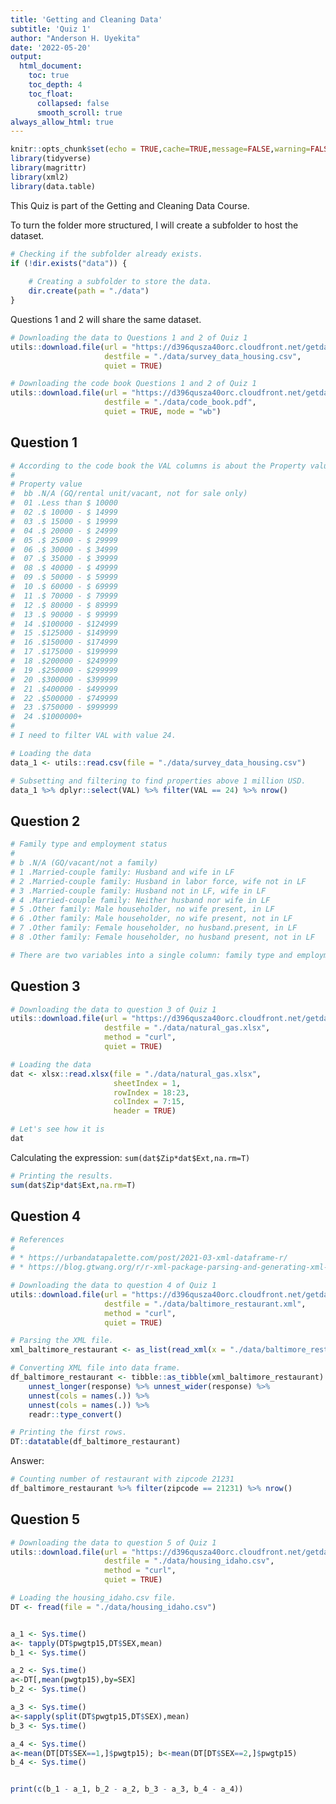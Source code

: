 ```yaml
---
title: 'Getting and Cleaning Data'
subtitle: 'Quiz 1'
author: "Anderson H. Uyekita"
date: '2022-05-20'
output:
  html_document:
    toc: true
    toc_depth: 4
    toc_float:
      collapsed: false
      smooth_scroll: true
always_allow_html: true
---
```


```r
knitr::opts_chunk$set(echo = TRUE,cache=TRUE,message=FALSE,warning=FALSE)
library(tidyverse)
library(magrittr)
library(xml2)
library(data.table)
```

This Quiz is part of the Getting and Cleaning Data Course.

To turn the folder more structured, I will create a subfolder to host the dataset.

```r
# Checking if the subfolder already exists.
if (!dir.exists("data")) {
    
    # Creating a subfolder to store the data.
    dir.create(path = "./data")
}
```

Questions 1 and 2 will share the same dataset.

```r
# Downloading the data to Questions 1 and 2 of Quiz 1
utils::download.file(url = "https://d396qusza40orc.cloudfront.net/getdata%2Fdata%2Fss06hid.csv",
                     destfile = "./data/survey_data_housing.csv",
                     quiet = TRUE)

# Downloading the code book Questions 1 and 2 of Quiz 1
utils::download.file(url = "https://d396qusza40orc.cloudfront.net/getdata%2Fdata%2FPUMSDataDict06.pdf",
                     destfile = "./data/code_book.pdf",
                     quiet = TRUE, mode = "wb")
```

## Question 1

```r
# According to the code book the VAL columns is about the Property value
#
# Property value
#  bb .N/A (GQ/rental unit/vacant, not for sale only)
#  01 .Less than $ 10000
#  02 .$ 10000 - $ 14999
#  03 .$ 15000 - $ 19999
#  04 .$ 20000 - $ 24999
#  05 .$ 25000 - $ 29999
#  06 .$ 30000 - $ 34999
#  07 .$ 35000 - $ 39999
#  08 .$ 40000 - $ 49999
#  09 .$ 50000 - $ 59999
#  10 .$ 60000 - $ 69999
#  11 .$ 70000 - $ 79999
#  12 .$ 80000 - $ 89999
#  13 .$ 90000 - $ 99999
#  14 .$100000 - $124999
#  15 .$125000 - $149999
#  16 .$150000 - $174999
#  17 .$175000 - $199999
#  18 .$200000 - $249999
#  19 .$250000 - $299999
#  20 .$300000 - $399999
#  21 .$400000 - $499999
#  22 .$500000 - $749999
#  23 .$750000 - $999999
#  24 .$1000000+
#
# I need to filter VAL with value 24.

# Loading the data
data_1 <- utils::read.csv(file = "./data/survey_data_housing.csv")

# Subsetting and filtering to find properties above 1 million USD.
data_1 %>% dplyr::select(VAL) %>% filter(VAL == 24) %>% nrow()
```

## Question 2

```r
# Family type and employment status
#
# b .N/A (GQ/vacant/not a family)
# 1 .Married-couple family: Husband and wife in LF
# 2 .Married-couple family: Husband in labor force, wife not in LF
# 3 .Married-couple family: Husband not in LF, wife in LF
# 4 .Married-couple family: Neither husband nor wife in LF
# 5 .Other family: Male householder, no wife present, in LF
# 6 .Other family: Male householder, no wife present, not in LF
# 7 .Other family: Female householder, no husband.present, in LF
# 8 .Other family: Female householder, no husband present, not in LF 

# There are two variables into a single column: family type and employment status.
```

## Question 3

```r
# Downloading the data to question 3 of Quiz 1
utils::download.file(url = "https://d396qusza40orc.cloudfront.net/getdata%2Fdata%2FDATA.gov_NGAP.xlsx",
                     destfile = "./data/natural_gas.xlsx",
                     method = "curl",
                     quiet = TRUE)

# Loading the data
dat <- xlsx::read.xlsx(file = "./data/natural_gas.xlsx",
                       sheetIndex = 1,
                       rowIndex = 18:23,
                       colIndex = 7:15,
                       header = TRUE)

# Let's see how it is
dat
```

Calculating the expression: `sum(dat$Zip*dat$Ext,na.rm=T)`

```r
# Printing the results.
sum(dat$Zip*dat$Ext,na.rm=T)
```

## Question 4

```r
# References
# 
# * https://urbandatapalette.com/post/2021-03-xml-dataframe-r/
# * https://blog.gtwang.org/r/r-xml-package-parsing-and-generating-xml-tutorial/

# Downloading the data to question 4 of Quiz 1
utils::download.file(url = "https://d396qusza40orc.cloudfront.net/getdata%2Fdata%2Frestaurants.xml",
                     destfile = "./data/baltimore_restaurant.xml",
                     method = "curl",
                     quiet = TRUE)

# Parsing the XML file.
xml_baltimore_restaurant <- as_list(read_xml(x = "./data/baltimore_restaurant.xml"))

# Converting XML file into data frame.
df_baltimore_restaurant <- tibble::as_tibble(xml_baltimore_restaurant) %>%
    unnest_longer(response) %>% unnest_wider(response) %>%
    unnest(cols = names(.)) %>%
    unnest(cols = names(.)) %>%
    readr::type_convert()
```

```r
# Printing the first rows.
DT::datatable(df_baltimore_restaurant)
```

Answer:

```r
# Counting number of restaurant with zipcode 21231
df_baltimore_restaurant %>% filter(zipcode == 21231) %>% nrow()
```

## Question 5

```r
# Downloading the data to question 5 of Quiz 1
utils::download.file(url = "https://d396qusza40orc.cloudfront.net/getdata%2Fdata%2Fss06pid.csv",
                     destfile = "./data/housing_idaho.csv",
                     method = "curl",
                     quiet = TRUE)

# Loading the housing_idaho.csv file.
DT <- fread(file = "./data/housing_idaho.csv")


a_1 <- Sys.time()
a<- tapply(DT$pwgtp15,DT$SEX,mean)
b_1 <- Sys.time()

a_2 <- Sys.time()
a<-DT[,mean(pwgtp15),by=SEX]
b_2 <- Sys.time()

a_3 <- Sys.time()
a<-sapply(split(DT$pwgtp15,DT$SEX),mean)
b_3 <- Sys.time()

a_4 <- Sys.time()
a<-mean(DT[DT$SEX==1,]$pwgtp15); b<-mean(DT[DT$SEX==2,]$pwgtp15)
b_4 <- Sys.time()


print(c(b_1 - a_1, b_2 - a_2, b_3 - a_3, b_4 - a_4))

```